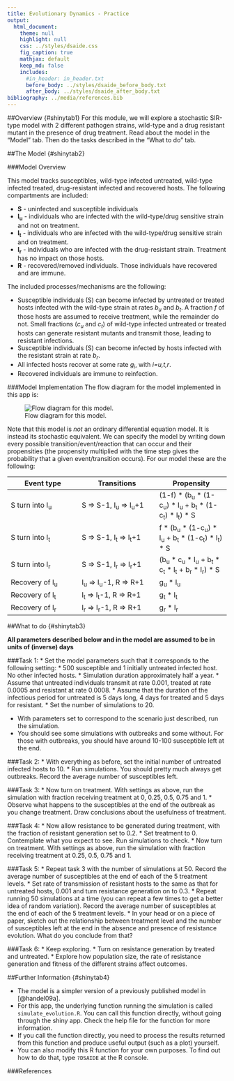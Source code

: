```yaml
---
title: Evolutionary Dynamics - Practice
output:
  html_document:
    theme: null
    highlight: null
    css: ../styles/dsaide.css
    fig_caption: true
    mathjax: default 
    keep_md: false
    includes:
      #in_header: in_header.txt
      before_body: ../styles/dsaide_before_body.txt
      after_body: ../styles/dsaide_after_body.txt 
bibliography: ../media/references.bib
---
```


##Overview {#shinytab1}
For this module, we will explore a stochastic SIR-type model with 2 different pathogen strains, wild-type and a drug resistant mutant in the presence of drug treatment. Read about the model in the "Model" tab. Then do the tasks described in the "What to do" tab.


##The Model {#shinytab2}

###Model Overview

This model tracks susceptibles, wild-type infected untreated, wild-type infected treated, drug-resistant infected and recovered hosts. 
The following compartments are included:  

* **S** - uninfected and susceptible individuals 
* **I~u~** - individuals who are infected with the wild-type/drug sensitive strain and not on treatment.
* **I~t~** - individuals who are infected with the wild-type/drug sensitive strain and on treatment.
* **I~r~** - individuals who are infected with the drug-resistant strain. Treatment has no impact on those hosts.
* **R** - recovered/removed individuals. Those individuals have recovered and are immune. 


The included processes/mechanisms are the following:

* Susceptible individuals (S) can become infected by untreated or treated hosts infected with the wild-type strain at rates _b~u~_ and _b~t~_. A fraction _f_ of those hosts are assumed to receive treatment, while the remainder do not. Small fractions (_c~u~_ and _c~t~_) of wild-type infected untreated or treated hosts can generate resistant mutants and transmit those, leading to resistant infections.  
* Susceptible individuals (S) can become infected by hosts infected with the resistant strain at rate _b~r~_. 
* All infected hosts recover at some rate _g~i~_, with _i=u,t,r_. 
* Recovered individuals are immune to reinfection. 


###Model Implementation
The flow diagram for the model implemented in this app is:

![Flow diagram for this model.](../media/evolutionmodel.png)


Note that this model is _not_ an ordinary differential equation model. It is instead its stochastic equivalent.
We can specify the model by writing down every possible transition/event/reaction that can occur and their propensities (the propensity multiplied with the
time step gives the probability that a given event/transition occurs). For our model these are the following:

Event type              |  Transitions               |   Propensity      |
----------              |  -----------               |   ----------      |
S turn into I~u~        |  S => S-1,  I~u~ => I~u~+1 |   (1-f) * (b~u~ * (1-c~u~) * I~u~ + b~t~ * (1-c~t~) * I~t~) * S  |
S turn into I~t~        |  S => S-1,  I~t~ => I~t~+1 |   f * (b~u~ * (1-c~u~) * I~u~ + b~t~ * (1-c~t~) * I~t~) * S  |
S turn into I~r~        |  S => S-1,  I~r~ => I~r~+1 |   (b~u~ * c~u~ * I~u~ + b~t~ * c~t~ * I~t~ + b~r~ * I~r~) * S  |
Recovery of I~u~        |  I~u~ => I~u~-1, R => R+1  |   g~u~ * I~u~       |
Recovery of I~t~        |  I~t~ => I~t~-1, R => R+1  |   g~t~ * I~t~       |
Recovery of I~r~        |  I~r~ => I~r~-1, R => R+1  |   g~r~ * I~r~       |




##What to do {#shinytab3}

__All parameters described below and in the model are assumed to be in units of (inverse) days__
      
###Task 1: 
* Set the model parameters such that it corresponds to the following setting: 
    * 500 susceptible and 1 initially untreated infected host. No other infected hosts.
    * Simulation duration approximately half a year.
    * Assume that untreated individuals transmit at rate 0.001, treated at rate 0.0005 and resistant at rate 0.0008. 
    * Assume that the duration of the infectious period for untreated is 5 days long, 4 days for treated and 5 days for resistant. 
    * Set the number of simulations to 20.
    
* With parameters set to correspond to the scenario just described, run the simulation.
* You should see some simulations with outbreaks and some without. For those with outbreaks, you should have around 10-100 susceptible left at the end.

###Task 2: 
* With everything as before, set the initial number of untreated infected hosts to 10. 
* Run simulations. You should pretty much always get outbreaks. Record the average number of susceptibles left.


###Task 3: 
* Now turn on treatment. With settings as above, run the simulation with fraction receiving treatment at 0, 0.25, 0.5, 0.75 and 1.
* Observe what happens to the susceptibles at the end of the outbreak as you change treatment. Draw conclusions about the usefulness of treatment.

###Task 4: 
* Now allow resistance to be generated during treatment, with the fraction of resistant generation set to 0.2.
* Set treatment to 0. Contemplate what you expect to see. Run simulations to check.
* Now turn on treatment. With settings as above, run the simulation with fraction receiving treatment at 0.25, 0.5, 0.75 and 1.

###Task 5: 
* Repeat task 3 with the number of simulations at 50. Record the average number of susceptibles at the end of each of the 5 treatment levels. 
* Set rate of transmission of resistant hosts to the same as that for untreated hosts, 0.001 and turn resistance generation on to 0.3.
* Repeat running 50 simulations at a time (you can repeat a few times to get a better idea of random variation). Record the average number of susceptibles at the end of each of the 5 treatment levels. 
* In your head or on a piece of paper, sketch out the relationship between treatment level and the number of susceptibles left at the end in the absence and presence of resistance evolution. What do you conclude from that?

###Task 6: 
* Keep exploring. 
* Turn on resistance generation by treated and untreated. 
* Explore how population size, the rate of resistance generation and fitness of the different strains affect outcomes.



##Further Information {#shinytab4}

* The model is a simpler version of a previously published model in [@handel09a]. 
* For this app, the underlying function running the simulation is called `simulate_evolution.R`. You can call this function directly, without going through the shiny app. Check the help file for the function for more information. 
* If you call the function directly, you need to process the results returned from this function and produce useful output (such as a plot) yourself. 
* You can also modify this R function for your own purposes. To find out how to do that, type `?DSAIDE` at the R console.

###References




